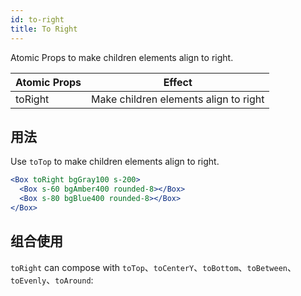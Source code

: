 ```yaml
---
id: to-right
title: To Right
---
```


Atomic Props to make children elements align to right.


| Atomic Props | Effect                                |
| ------------ | ------------------------------------- |
| toRight      | Make children elements align to right |

## 用法

Use `toTop` to make children elements align to right.

```jsx live
<Box toRight bgGray100 s-200>
  <Box s-60 bgAmber400 rounded-8></Box>
  <Box s-80 bgBlue400 rounded-8></Box>
</Box>
```

## 组合使用

`toRight` can compose with `toTop`、`toCenterY`、`toBottom`、`toBetween`、`toEvenly`、`toAround`:

<LayoutEngine4 />
